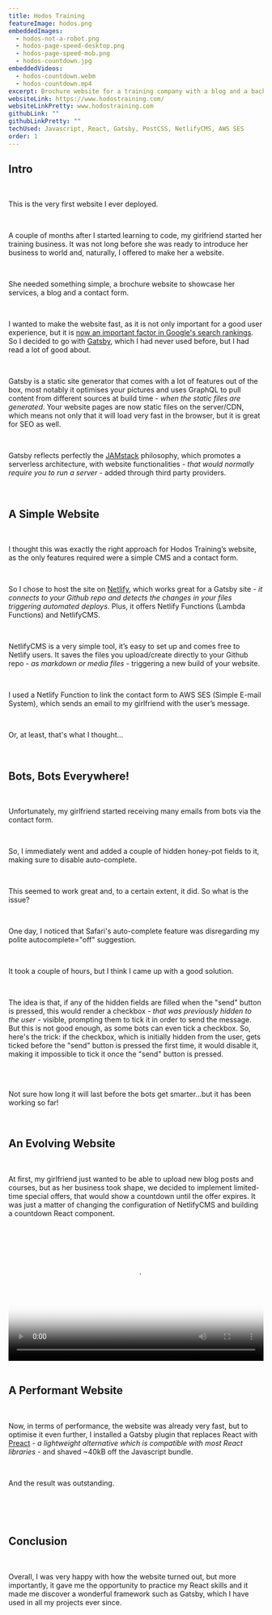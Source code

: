 ```yaml
---
title: Hodos Training
featureImage: hodos.png
embeddedImages:
  - hodos-not-a-robot.png
  - hodos-page-speed-desktop.png
  - hodos-page-speed-mob.png
  - hodos-countdown.jpg
embeddedVideos:
  - hodos-countdown.webm
  - hodos-countdown.mp4
excerpt: Brochure website for a training company with a blog and a backend to allow for content management
websiteLink: https://www.hodostraining.com/
websiteLinkPretty: www.hodostraining.com
githubLink: ""
githubLinkPretty: ""
techUsed: Javascript, React, Gatsby, PostCSS, NetlifyCMS, AWS SES
order: 1
---
```



<h2 className="project__body__subtitle color--red">Intro</h2>

<br />

This is the very first website I ever deployed.

<br />

A couple of months after I started learning to code, my girlfriend started her training business. It was not long before she was ready to introduce her business to world and, naturally, I offered to make her a website.

<br />

She needed something simple, <span>a brochure website to showcase her services</span>, a blog and a contact form.

<br />

I wanted to make the website fast, as it is not only important for a good user experience, but it is [now an important factor in Google's search rankings](https://developers.google.com/search/blog/2020/11/timing-for-page-experience). So I decided to go with [Gatsby](https://www.gatsbyjs.com/), which I had never used before, but I had read a lot of good about.

<br />

Gatsby is a static site generator that comes with a lot of features out of the box, most notably it optimises your pictures and uses GraphQL to pull content from different sources at build time - <i>when the static files are generated</i>. Your website pages are now static files on the server/CDN, which means not only that it will load very fast in the browser, but it is great for SEO as well.

<br />

Gatsby reflects perfectly the [JAMstack](https://jamstack.org/) philosophy, which promotes a <span>serverless architecture</span>, with website functionalities - <i>that would normally require you to run a server</i> - added through third party providers.

<br />

<h2 className="project__body__subtitle color--red">A Simple Website</h2>

<br />

I thought this was exactly the right approach for Hodos Training’s website, as the only features required were a simple CMS and a contact form.

<br />

So I chose to host the site on [Netlify](https://www.netlify.com/), which works great for a Gatsby site - <i>it connects to your Github repo and detects the changes in your files triggering automated deploys</i>. Plus, it offers <span>Netlify Functions</span> (Lambda Functions) and <span>NetlifyCMS</span>.

<br />

NetlifyCMS is a very simple tool, it’s easy to set up and comes free to Netlify users. It saves the files you upload/create directly to your Github repo - <i>as markdown or media files</i> - triggering a new build of your website.

<br />

I used a Netlify Function to link the contact form to <span>AWS SES</span> (Simple E-mail System), which sends an email to my girlfriend with the user’s message.

<br />

Or, at least, that's what I thought...

<br />

<h2 className="project__body__subtitle color--red">Bots, Bots Everywhere!</h2>

<br />

Unfortunately, my girlfriend <span>started receiving many emails from bots</span> via the contact form.

<br />

So, I immediately went and added a couple of <span>hidden honey-pot fields</span> to it, making sure to disable auto-complete.

<br />

This seemed to work great and, to a certain extent, it did. So what is the issue?

<br />

One day, I noticed that <span>Safari's auto-complete feature was disregarding my polite autocomplete="off" suggestion</span>.

<br />

It took a couple of hours, but I think I came up with a good solution.

<br />

The idea is that, <span>if any of the hidden fields are filled</span> when the "send" button is pressed, <span>this would render a checkbox</span> - <i>that was previously hidden to the user</i> - visible, prompting them to tick it in order to send the message. But this is not good enough, as some bots can even tick a checkbox. So, here's the trick: <span>if the checkbox, which is initially hidden from the user, gets ticked before the "send" button is pressed the first time, it would disable it, making it impossible to tick it once the "send" button is pressed</span>.

<br />

<div className="project__body__picture">
  <GatsbyImage alt="some alt text" image={getImage(props.localImages[0])} />
</div>

<br />

Not sure how long it will last before the bots get smarter...but it has been working so far!

<br />

<h2 className="project__body__subtitle color--red">An Evolving Website</h2>

<br />

At first, my girlfriend just wanted to be able to upload new blog posts and courses, but as her business took shape, <span>we decided to implement limited-time special offers</span>, that would show a countdown until the offer expires. It was just a matter of changing the configuration of NetlifyCMS and building a countdown React component.

<br />

<div className="project__body__video">
  <video
    controls
    mute="true"
    width="100%"
    poster={getImage(props.localImages[3]).images.fallback.src}
  >
    <source src={props.localVideos[0].publicURL} type="video/webm" />
    <source src={props.localVideos[1].publicURL} type="video/mp4" />
  </video>
</div>

<br />

<h2 className="project__body__subtitle color--red">A Performant Website</h2>

<br />

Now, in terms of performance, <span>the website was already very fast</span>, but to optimise it even further, I installed a Gatsby plugin that replaces React with [Preact](https://preactjs.com/) - <i>a lightweight alternative which is compatible with most React libraries</i> - and <span>shaved ~40kB off the Javascript bundle</span>.

<br />

And the result was outstanding.

<br />

<div className="project__body__picture">
  <GatsbyImage alt="some alt text" image={getImage(props.localImages[1])} />
</div>

<br />

<div className="project__body__picture">
  <GatsbyImage alt="some alt text" image={getImage(props.localImages[2])} />
</div>

<br />

<h2 className="project__body__subtitle color--red">Conclusion</h2>

<br />

Overall, I was very happy with how the website turned out, but more importantly, it gave me the opportunity to practice my React skills and it made me discover a wonderful framework such as Gatsby, which I have used in all my projects ever since.
